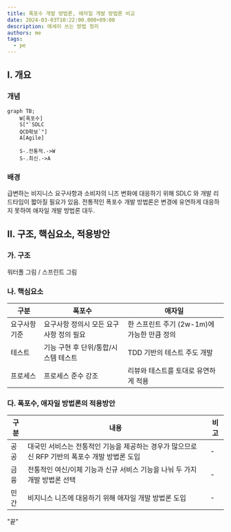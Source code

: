 ```yaml
---
title: 폭포수 개발 방법론, 애자일 개발 방법론 비교
date: 2024-03-03T10:22:00.000+09:00
description: 에세이 쓰는 방법 정리
authors: me
tags:
  - pe
---
```


## I. 개요

### 개념

```mermaid
graph TB;
    W[폭포수]
    S["`SDLC
    QCD확보`"]
    A[Agile]

    S-.전통적.->W
    S-.최신.->A
```

### 배경

급변하는 비지니스 요구사항과 소비자의 니즈 변화에 대응하기 위해 SDLC 와 개발 리드타임이 짧아질 필요가 있음.
전통적인 폭포수 개발 방법론은 변경에 유연하게 대응하지 못하여 애자일 개발 방법론 대두.

## II. 구조, 핵심요소, 적용방안

### 가. 구조

워터폴 그림 / 스프린트 그림

### 나. 핵심요소

| 구분         | 폭포수                                  | 애자일                                      |
| ------------ | --------------------------------------- | ------------------------------------------- |
| 요구사항기준 | 요구사항 정의시 모든 요구사항 정의 필요 | 한 스프린트 주기 (2w-1m)에 가능한 만큼 정의 |
| 테스트       | 기능 구현 후 단위/통합/시스템 테스트    | TDD 기반의 테스트 주도 개발                 |
| 프로세스     | 프로세스 준수 강조                      | 리뷰와 테스트를 토대로 유연하게 적용        |

### 다. 폭포수, 애자일 방법론의 적용방안

| 구분 | 내용                                                                                           | 비고 |
| ---- | ---------------------------------------------------------------------------------------------- | ---- |
| 공공 | 대국민 서비스는 전통적인 기능을 제공하는 경우가 많으므로 신 RFP 기반의 폭포수 개발 방법론 도입 | -    |
| 금융 | 전통적인 여신/이체 기능과 신규 서비스 기능을 나눠 두 가지 개발 방법론 선택                     | -    |
| 민간 | 비지니스 니즈에 대응하기 위해 애자일 개발 방법론 도입                                          | -    |

"끝"
